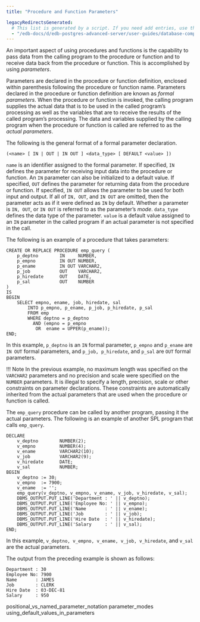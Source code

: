 ```yaml
---
title: "Procedure and Function Parameters"

legacyRedirectsGenerated:
  # This list is generated by a script. If you need add entries, use the `legacyRedirects` key.
  - "/edb-docs/d/edb-postgres-advanced-server/user-guides/database-compatibility-for-oracle-developers-guide/12/Database_Compatibility_for_Oracle_Developers_Guide.1.055.html"
---
```


<div id="procedure_and_function_parameters" class="registered_link"></div>

An important aspect of using procedures and functions is the capability to pass data from the calling program to the procedure or function and to receive data back from the procedure or function. This is accomplished by using *parameters*.

Parameters are declared in the procedure or function definition, enclosed within parenthesis following the procedure or function name. Parameters declared in the procedure or function definition are known as *formal parameters*. When the procedure or function is invoked, the calling program supplies the actual data that is to be used in the called program’s processing as well as the variables that are to receive the results of the called program’s processing. The data and variables supplied by the calling program when the procedure or function is called are referred to as the *actual parameters*.

The following is the general format of a formal parameter declaration.

```text
(<name> [ IN | OUT | IN OUT ] <data_type> [ DEFAULT <value> ])
```

`name` is an identifier assigned to the formal parameter. If specified, `IN` defines the parameter for receiving input data into the procedure or function. An `IN` parameter can also be initialized to a default value. If specified, `OUT` defines the parameter for returning data from the procedure or function. If specified, `IN OUT` allows the parameter to be used for both input and output. If all of `IN, OUT`, and `IN OUT` are omitted, then the parameter acts as if it were defined as `IN` by default. Whether a parameter is `IN, OUT`, or `IN OUT` is referred to as the parameter’s *mode*. `data_type` defines the data type of the parameter. `value` is a default value assigned to an `IN` parameter in the called program if an actual parameter is not specified in the call.

The following is an example of a procedure that takes parameters:

```text
CREATE OR REPLACE PROCEDURE emp_query (
    p_deptno        IN     NUMBER,
    p_empno         IN OUT NUMBER,
    p_ename         IN OUT VARCHAR2,
    p_job           OUT    VARCHAR2,
    p_hiredate      OUT    DATE,
    p_sal           OUT    NUMBER
)
IS
BEGIN
    SELECT empno, ename, job, hiredate, sal
        INTO p_empno, p_ename, p_job, p_hiredate, p_sal
        FROM emp
        WHERE deptno = p_deptno
          AND (empno = p_empno
           OR  ename = UPPER(p_ename));
END;
```

In this example, `p_deptno` is an `IN` formal parameter, `p_empno` and `p_ename` are `IN OUT` formal parameters, and `p_job, p_hiredate`, and `p_sal` are `OUT` formal parameters.

!!! Note
    In the previous example, no maximum length was specified on the `VARCHAR2` parameters and no precision and scale were specified on the `NUMBER` parameters. It is illegal to specify a length, precision, scale or other constraints on parameter declarations. These constraints are automatically inherited from the actual parameters that are used when the procedure or function is called.

The `emp_query` procedure can be called by another program, passing it the actual parameters. The following is an example of another SPL program that calls `emp_query`.

```text
DECLARE
    v_deptno        NUMBER(2);
    v_empno         NUMBER(4);
    v_ename         VARCHAR2(10);
    v_job           VARCHAR2(9);
    v_hiredate      DATE;
    v_sal           NUMBER;
BEGIN
    v_deptno := 30;
    v_empno  := 7900;
    v_ename  := '';
    emp_query(v_deptno, v_empno, v_ename, v_job, v_hiredate, v_sal);
    DBMS_OUTPUT.PUT_LINE('Department : ' || v_deptno);
    DBMS_OUTPUT.PUT_LINE('Employee No: ' || v_empno);
    DBMS_OUTPUT.PUT_LINE('Name       : ' || v_ename);
    DBMS_OUTPUT.PUT_LINE('Job        : ' || v_job);
    DBMS_OUTPUT.PUT_LINE('Hire Date  : ' || v_hiredate);
    DBMS_OUTPUT.PUT_LINE('Salary     : ' || v_sal);
END;
```

In this example, `v_deptno, v_empno, v_ename, v_job, v_hiredate`, and `v_sal` are the actual parameters.

The output from the preceding example is shown as follows:

```text
Department : 30
Employee No: 7900
Name       : JAMES
Job        : CLERK
Hire Date  : 03-DEC-81
Salary     : 950
```

<div class="toctree" maxdepth="3">

positional_vs_named_parameter_notation parameter_modes using_default_values_in_parameters

</div>
